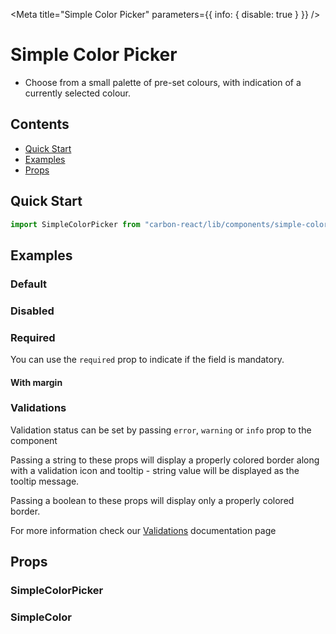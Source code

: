 
<Meta title="Simple Color Picker" parameters={{ info: { disable: true } }} />

# Simple Color Picker

- Choose from a small palette of pre-set colours, with indication of a currently selected colour.

## Contents

- [Quick Start](#quick-start)
- [Examples](#examples)
- [Props](#props)

## Quick Start

```javascript
import SimpleColorPicker from "carbon-react/lib/components/simple-color-picker";
```

## Examples

### Default

<Canvas>
  <Story name="default" story={stories.Default} />
</Canvas>

### Disabled

<Canvas>
  <Story name="disabled" story={stories.Disabled} />
</Canvas>

### Required

You can use the `required` prop to indicate if the field is mandatory.

<Canvas>
  <Story name="required" story={stories.Required} />
</Canvas>

#### With margin

<Canvas>
  <Story name="with margin" story={stories.WithMargin} />
</Canvas>

### Validations

Validation status can be set by passing `error`, `warning` or `info` prop to the component

Passing a string to these props will display a properly colored border along with a validation icon and tooltip - string value will be displayed as the tooltip message.

Passing a boolean to these props will display only a properly colored border.

For more information check our [Validations](?path=/docs/documentation-validations--grouped-input-validation#grouped-inputs) documentation page

## Props

### SimpleColorPicker

<StyledSystemProps of={SimpleColorPicker} noHeader margin />

### SimpleColor

<ArgsTable of={SimpleColor} />
